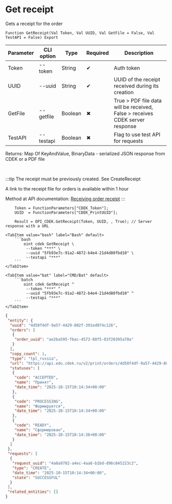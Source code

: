 ﻿---
sidebar_position: 9
description: Get receipt and other functions to work with CDEK in the Open Integration Package, a free open-source integration library for 1C:Enterprise 8, OneScript and CLI
keywords: [1C, 1С, 1С:Enterprise, 1С:Enterprise 8.3, API, Integration, Services, Exchange, OneScript, CLI, CDEK]
---


# Get receipt
 Gets a receipt for the order



`Function GetReceipt(Val Token, Val UUID, Val GetFile = False, Val TestAPI = False) Export`

  | Parameter | CLI option | Type | Required | Description |
  |-|-|-|-|-|
  | Token | --token | String | &#x2714; | Auth token |
  | UUID | --uuid | String | &#x2714; | UUID of the receipt received during its creation |
  | GetFile | --getfile | Boolean | &#x2716; | True > PDF file data will be received, False > receives CDEK server response |
  | TestAPI | --testapi | Boolean | &#x2716; | Flag to use test API for requests |

  
  Returns:  Map Of KeyAndValue, BinaryData - serialized JSON response from CDEK or a PDF file

<br/>

:::tip
The receipt must be previously created. See CreateReceipt

A link to the receipt file for orders is available within 1 hour

Method at API documentation: [Receiving order receipt](https://api-docs.cdek.ru/36969694.html)
:::
<br/>


```bsl title="1C:Enterprise/OneScript code example"
    Token = FunctionParameters["CDEK_Token"];
    UUID  = FunctionParameters["CDEK_PrintUUID"];

    Result = OPI_CDEK.GetReceipt(Token, UUID, , True); // Server response with a URL
```
 

 <Tabs>
  
    <TabItem value="bash" label="Bash" default>
        ```bash
            oint cdek GetReceipt \
             --token "***" \
             --uuid "5fb93e7c-91a2-4872-b4e4-21d4d80fbd10" \
             --testapi "***"
        ```
    </TabItem>
  
    <TabItem value="bat" label="CMD/Bat" default>
        ```batch
            oint cdek GetReceipt ^
             --token "***" ^
             --uuid "5fb93e7c-91a2-4872-b4e4-21d4d80fbd10" ^
             --testapi "***"
        ```
    </TabItem>
</Tabs>


```json title="Result"
{
 "entity": {
  "uuid": "4d50f4df-9a57-4429-802f-391ed074c126",
  "orders": [
   {
    "order_uuid": "ae2ba595-fbac-4572-80f5-03f20395a70a"
   }
  ],
  "copy_count": 1,
  "type": "tpl_russia",
  "url": "https://api.edu.cdek.ru/v2/print/orders/4d50f4df-9a57-4429-802f-391ed074c126.pdf",
  "statuses": [
   {
    "code": "ACCEPTED",
    "name": "Принят",
    "date_time": "2025-10-15T10:14:34+00:00"
   },
   {
    "code": "PROCESSING",
    "name": "Формируется",
    "date_time": "2025-10-15T10:14:34+00:00"
   },
   {
    "code": "READY",
    "name": "Сформирован",
    "date_time": "2025-10-15T10:14:36+00:00"
   }
  ]
 },
 "requests": [
  {
   "request_uuid": "4a8a9702-a4ec-4aa6-b1bd-d96c845223c2",
   "type": "CREATE",
   "date_time": "2025-10-15T10:14:34+00:00",
   "state": "SUCCESSFUL"
  }
 ],
 "related_entities": []
}
```
